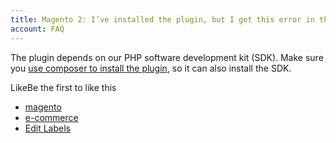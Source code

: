 ```yaml
---
title: Magento 2: I’ve installed the plugin, but I get this error in the apache logs: “Class Checkout\Library\HttpHandler does not exist”. Why?
account: FAQ 
---
```



The plugin depends on our PHP software development kit (SDK). Make sure you [use composer to install the plugin](https://docs.checkout.com/quickstart/integrate/e-commerce-platforms/magento-2#Magento2-UsingComposercomposer), so it can also install the SDK.

LikeBe the first to like this

*   [magento](/label/FAQ/magento)
*   [e-commerce](/label/FAQ/e-commerce)
*   [Edit Labels](# "Edit Labels (Type 'l')")




